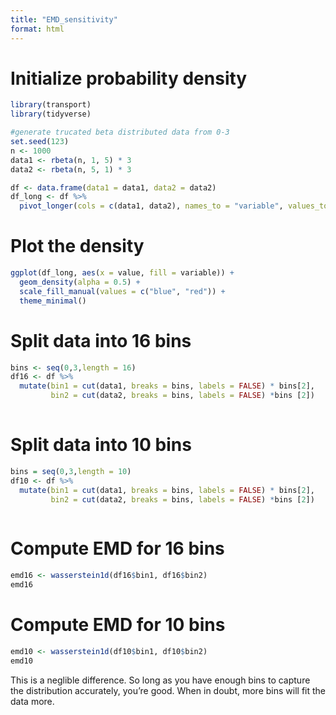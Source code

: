 ```yaml
---
title: "EMD_sensitivity"
format: html
---
```

# Initialize probability density
```r
library(transport)
library(tidyverse)

#generate trucated beta distributed data from 0-3
set.seed(123)
n <- 1000
data1 <- rbeta(n, 1, 5) * 3
data2 <- rbeta(n, 5, 1) * 3

df <- data.frame(data1 = data1, data2 = data2) 
df_long <- df %>%
  pivot_longer(cols = c(data1, data2), names_to = "variable", values_to = "value")

```

# Plot the density
```r
ggplot(df_long, aes(x = value, fill = variable)) +
  geom_density(alpha = 0.5) +
  scale_fill_manual(values = c("blue", "red")) +
  theme_minimal()
```

# Split data into 16 bins

```r
bins <- seq(0,3,length = 16)
df16 <- df %>%
  mutate(bin1 = cut(data1, breaks = bins, labels = FALSE) * bins[2],
         bin2 = cut(data2, breaks = bins, labels = FALSE) *bins [2])
  

```

# Split data into 10 bins

```r
bins = seq(0,3,length = 10)
df10 <- df %>%
  mutate(bin1 = cut(data1, breaks = bins, labels = FALSE) * bins[2],
         bin2 = cut(data2, breaks = bins, labels = FALSE) *bins [2])
  

```


# Compute EMD for 16 bins
```r
emd16 <- wasserstein1d(df16$bin1, df16$bin2)
emd16
```
# Compute EMD for 10 bins
```r
emd10 <- wasserstein1d(df10$bin1, df10$bin2)
emd10
```
This is a neglible difference. So long as you have enough bins to capture the distribution accurately, you're good. When in doubt, more bins will fit the data more.

